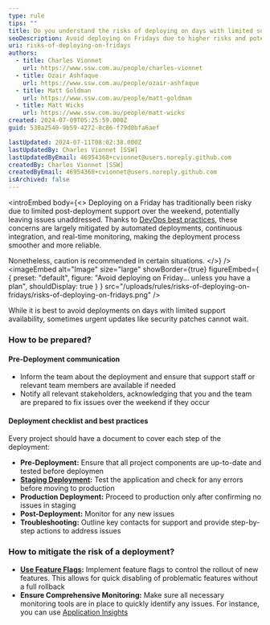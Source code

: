 ```yaml
---
type: rule
tips: ""
title: Do you understand the risks of deploying on days with limited support?
seoDescription: Avoid deploying on Fridays due to higher risks and potential weekend issues; if necessary, ensure comprehensive monitoring, follow a pre-deployment checklist, and have a robust communication and contingency plan in place
uri: risks-of-deploying-on-fridays
authors:
  - title: Charles Vionnet
    url: https://www.ssw.com.au/people/charles-vionnet
  - title: Ozair Ashfaque
    url: https://www.ssw.com.au/people/ozair-ashfaque
  - title: Matt Goldman
    url: https://www.ssw.com.au/people/matt-goldman
  - title: Matt Wicks
    url: https://www.ssw.com.au/people/matt-wicks
created: 2024-07-09T05:25:59.000Z
guid: 530a2540-9b59-4272-8c86-f79d0bfa6aef

lastUpdated: 2024-07-11T08:02:38.000Z
lastUpdatedBy: Charles Vionnet [SSW]
lastUpdatedByEmail: 46954368+cvionnet@users.noreply.github.com
createdBy: Charles Vionnet [SSW]
createdByEmail: 46954368+cvionnet@users.noreply.github.com
isArchived: false
---
```


<introEmbed
  body={<>
Deploying on a Friday has traditionally been risky due to limited post-deployment support over the weekend, potentially leaving issues unaddressed. Thanks to [DevOps best practices](/rules-to-better-devops), these concerns are largely mitigated by automated deployments, continuous integration, and real-time monitoring, making the deployment process smoother and more reliable.

Nonetheless, caution is recommended in certain situations.
  </>}
/>
<imageEmbed
  alt="Image"
  size="large"
  showBorder={true}
  figureEmbed={ {
    preset: "default",
    figure: "Avoid deploying on Friday... unless you have a plan",
    shouldDisplay: true
  } }
  src="/uploads/rules/risks-of-deploying-on-fridays/risks-of-deploying-on-fridays.png"
/>

While it is best to avoid deployments on days with limited support availability, sometimes urgent updates like security patches cannot wait.

### How to be prepared?

#### Pre-Deployment communication

- Inform the team about the deployment and ensure that support staff or relevant team members are available if needed
- Notify all relevant stakeholders, acknowledging that you and the team are prepared to fix issues over the weekend if they occur

#### Deployment checklist and best practices

Every project should have a document to cover each step of the deployment:

- **Pre-Deployment:** Ensure that all project components are up-to-date and tested before deploymen
- **[Staging Deployment](/do-you-have-separate-development-testing-and-production-environments):** Test the application and check for any errors before moving to production
- **Production Deployment:** Proceed to production only after confirming no issues in staging
- **Post-Deployment:** Monitor for any new issues
- **Troubleshooting:** Outline key contacts for support and provide step-by-step actions to address issues

### How to mitigate the risk of a deployment?

- **[Use Feature Flags](/a-b-testing/):** Implement feature flags to control the rollout of new features. This allows for quick disabling of problematic features without a full rollback
- **Ensure Comprehensive Monitoring:** Make sure all necessary monitoring tools are in place to quickly identify any issues. For instance, you can use [Application Insights](/how-to-set-up-application-insights/)
